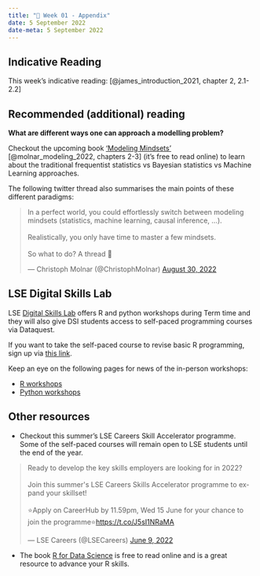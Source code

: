 ---
title: "🔖 Week 01 - Appendix"
date: 5 September 2022
date-meta: 5 September 2022
---

## Indicative Reading

This week's indicative reading: [@james_introduction_2021, chapter 2, 2.1-2.2]

## Recommended (additional) reading

**What are different ways one can approach a modelling problem?**

Checkout the upcoming book ['Modeling Mindsets'](https://book.modeling-mindsets.com/) [@molnar_modeling_2022, chapters 2-3] (it's free to read online) to learn about the traditional frequentist statistics vs Bayesian statistics vs Machine Learning approaches.

The following twitter thread also summarises the main points of these different paradigms:
<blockquote class="twitter-tweet"><p lang="en" dir="ltr">In a perfect world, you could effortlessly switch between modeling mindsets (statistics, machine learning, causal inference, ...).<br><br>Realistically, you only have time to master a few mindsets.<br><br>So what to do? A thread 🧵</p>&mdash; Christoph Molnar (\@ChristophMolnar) <a href="https://twitter.com/ChristophMolnar/status/1564624829009072129?ref_src=twsrc%5Etfw">August 30, 2022</a></blockquote> <script async src="https://platform.twitter.com/widgets.js" charset="utf-8"></script>


## LSE Digital Skills Lab

LSE [Digital Skills Lab](https://info.lse.ac.uk/current-students/digital-skills-lab) offers R and python workshops during Term time and they will also give DSI students access to self-paced programming courses via Dataquest.

If you want to take the self-paced course to revise basic R programming, sign up via [this link](https://lse.eu.qualtrics.com/jfe/form/SV_6DbHqit2R8Y324u).

Keep an eye on the following pages for news of the in-person workshops:

- [R workshops](https://info.lse.ac.uk/current-students/digital-skills-lab/r)
- [Python workshops](https://info.lse.ac.uk/current-students/digital-skills-lab/python)


## Other resources

- Checkout this summer's LSE Careers Skill Accelerator programme. Some of the self-paced courses will remain open to LSE students until the end of the year.

<blockquote class="twitter-tweet"><p lang="en" dir="ltr">Ready to develop the key skills employers are looking for in 2022?<br><br>Join this summer&#39;s LSE Careers Skills Accelerator programme to expand your skillset!<br><br>⭐Apply on CareerHub by 11.59pm, Wed 15 June for your chance to join the programme⭐<a href="https://t.co/J5sI1NRaMA">https://t.co/J5sI1NRaMA</a></p>&mdash; LSE Careers (\@LSECareers) <a href="https://twitter.com/LSECareers/status/1534868470495596545?ref_src=twsrc%5Etfw">June 9, 2022</a></blockquote> <script async src="https://platform.twitter.com/widgets.js" charset="utf-8"></script>

- The book [R for Data Science](https://r4ds.had.co.nz/) is free to read online and is a great resource to advance your R skills. 